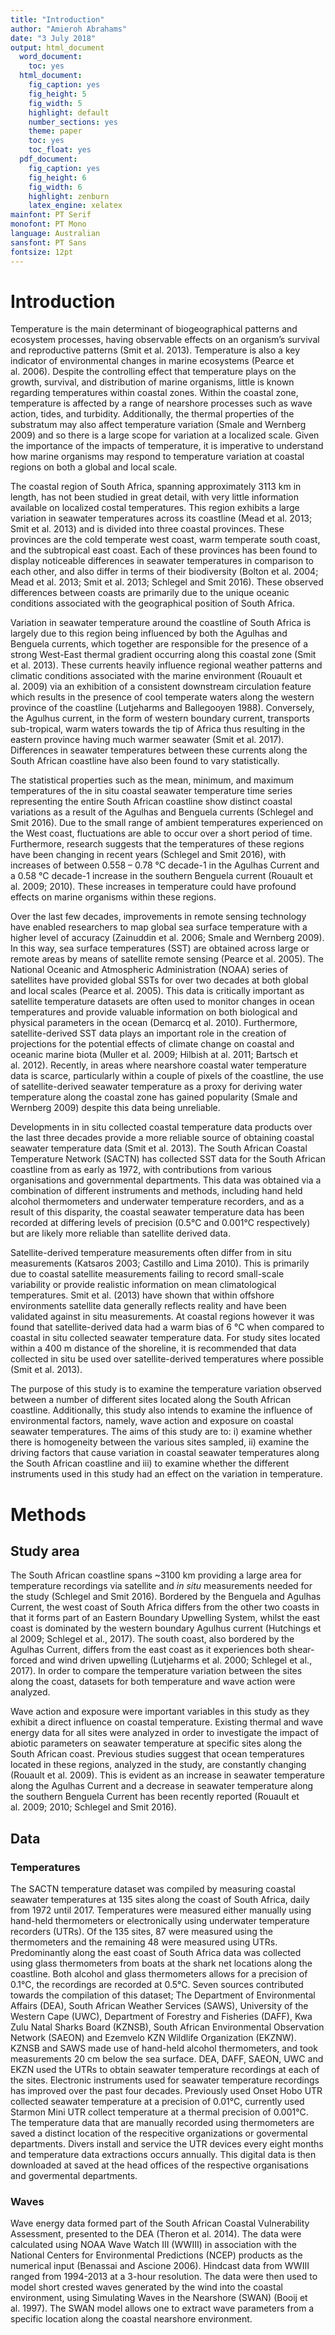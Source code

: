 ```yaml
---
title: "Introduction"
author: "Amieroh Abrahams"
date: "3 July 2018"
output: html_document
  word_document:
    toc: yes
  html_document:
    fig_caption: yes
    fig_height: 5
    fig_width: 5
    highlight: default
    number_sections: yes
    theme: paper
    toc: yes
    toc_float: yes
  pdf_document:
    fig_caption: yes
    fig_height: 6
    fig_width: 6
    highlight: zenburn
    latex_engine: xelatex
mainfont: PT Serif
monofont: PT Mono
language: Australian
sansfont: PT Sans
fontsize: 12pt
---
```


# Introduction

Temperature is the main determinant of biogeographical patterns and ecosystem processes, having observable effects on an organism’s survival and reproductive patterns (Smit et al. 2013). Temperature is also a key indicator of environmental changes in marine ecosystems (Pearce et al. 2006). Despite the controlling effect that temperature plays on the growth, survival, and distribution of marine organisms, little is known regarding temperatures within coastal zones. Within the coastal zone, temperature is affected by a range of nearshore processes such as wave action, tides, and turbidity. Additionally, the thermal properties of the substratum may also affect temperature variation (Smale and Wernberg 2009) and so there is a large scope for variation at a localized scale. Given the importance of the impacts of temperature, it is imperative to understand how marine organisms may respond to temperature variation at coastal regions on both a global and local scale.

The coastal region of South Africa, spanning approximately 3113 km in length, has not been studied in great detail, with very little information available on localized costal temperatures. This region exhibits a large variation in seawater temperatures across its coastline (Mead et al. 2013; Smit et al. 2013) and is divided into three coastal provinces. These provinces are the cold temperate west coast, warm temperate south coast, and the subtropical east coast. Each of these provinces has been found to display noticeable differences in seawater temperatures in comparison to each other, and also differ in terms of their biodiversity (Bolton et al. 2004; Mead et al. 2013; Smit et al. 2013; Schlegel and Smit 2016). These observed differences between coasts are primarily due to the unique oceanic conditions associated with the geographical position of South Africa.

Variation in seawater temperature around the coastline of South Africa is largely due to this region being influenced by both the Agulhas and Benguela currents, which together are responsible for the presence of a strong West-East thermal gradient occurring along this coastal zone (Smit et al. 2013). These currents heavily influence regional weather patterns and climatic conditions associated with the marine environment (Rouault et al. 2009) via an exhibition of a consistent downstream circulation feature which results in the presence of cool temperate waters along the western province of the coastline (Lutjeharms and Ballegooyen 1988). Conversely, the Agulhus current, in the form of western boundary current, transports sub-tropical, warm waters towards the tip of Africa thus resulting in the eastern province having much warmer seawater (Smit et al. 2017). Differences in seawater temperatures between these currents along the South African coastline have also been found to vary statistically.

The statistical properties such as the mean, minimum, and maximum temperatures of the in situ coastal seawater temperature time series representing the entire South African coastline show distinct coastal variations as a result of the Agulhas and Benguela currents (Schlegel and Smit 2016). Due to the small range of ambient temperatures experienced on the West coast, fluctuations are able to occur over a short period of time. Furthermore, research suggests that the temperatures of these regions have been changing in recent years (Schlegel and Smit 2016), with increases of between 0.558 – 0.78 °C decade-1 in the Agulhas Current and a 0.58 °C decade-1 increase in the southern Benguela current (Rouault et al. 2009; 2010). These increases in temperature could have profound effects on marine organisms within these regions.
 
Over the last few decades, improvements in remote sensing technology have enabled researchers to map global sea surface temperature with a higher level of accuracy (Zainuddin et al. 2006; Smale and Wernberg 2009). In this way, sea surface temperatures (SST) are obtained across large or remote areas by means of satellite remote sensing (Pearce et al. 2005). The National Oceanic and Atmospheric Administration (NOAA) series of satellites have provided global SSTs for over two decades at both global and local scales (Pearce et al. 2005). This data is critically important as satellite temperature datasets are often used to monitor changes in ocean temperatures and provide valuable information on both biological and physical parameters in the ocean (Demarcq et al. 2010). Furthermore, satellite-derived SST data plays an important role in the creation of projections for the potential effects of climate change on coastal and oceanic marine biota (Muller et al. 2009; Hilbish at al. 2011; Bartsch et al. 2012). Recently, in areas where nearshore coastal water temperature data is scarce, particularly within a couple of pixels of the coastline, the use of satellite-derived seawater temperature as a proxy for deriving water temperature along the coastal zone has gained popularity (Smale and Wernberg 2009) despite this data being unreliable. 

Developments in in situ collected coastal temperature data products over the last three decades provide a more reliable source of obtaining coastal seawater temperature data (Smit et al. 2013). The South African Coastal Temperature Network (SACTN) has collected SST data for the South African coastline from as early as 1972, with contributions from various organisations and governmental departments. This data was obtained via a combination of different instruments and methods, including hand held alcohol thermometers and underwater temperature recorders, and as a result of this disparity, the coastal seawater temperature data has been recorded at differing levels of precision (0.5°C and 0.001°C respectively) but are likely more reliable than satellite derived data. 

Satellite-derived temperature measurements often differ from in situ measurements (Katsaros 2003; Castillo and Lima 2010). This is primarily due to coastal satellite measurements failing to record small-scale variability or provide realistic information on mean climatological temperatures. Smit et al. (2013) have shown that within offshore environments satellite data generally reflects reality and have been validated against in situ measurements. At coastal regions however it was found that satellite-derived data had a warm bias of 6 °C when compared to coastal in situ collected seawater temperature data. For study sites located within a 400 m distance of the shoreline, it is recommended that data collected in situ be used over satellite-derived temperatures where possible (Smit et al. 2013).

The purpose of this study is to examine the temperature variation observed between a number of different sites located along the South African coastline. Additionally, this study also intends to examine the influence of environmental factors, namely, wave action and exposure on coastal seawater temperatures. The aims of this study are to: i) examine whether there is homogeneity between the various sites sampled, ii) examine the driving factors that cause variation in coastal seawater temperatures along the South African coastline and iii) to examine whether the different instruments used in this study had an effect on the variation in temperature.

# Methods
## Study area

The South African coastline spans ~3100 km providing a large area for temperature recordings via satellite and *in situ* measurements needed for the study (Schlegel and Smit 2016). Bordered by the Benguela and Agulhas Current, the west coast of South Africa differs from the other two coasts in that it forms part of an Eastern Boundary Upwelling System, whilst the east coast is dominated by the western boundary Agulhus current (Hutchings et al 2009; Schlegel et al., 2017). The south coast, also bordered by the Agulhas Current, differs from the east coast as it experiences both shear-forced and wind driven upwelling (Lutjeharms et al. 2000; Schlegel et al., 2017). In order to compare the temperature variation between the sites along the coast, datasets for both temperature and wave action were analyzed.

Wave action and exposure were important variables in this study as they exhibit a direct influence on coastal temperature. Existing thermal and wave energy data for all sites were analyzed in order to investigate the impact of abiotic parameters on seawater temperature at specific sites along the South African coast. Previous studies suggest that ocean temperatures located in these regions, analyzed in the study, are constantly changing (Rouault et al. 2009). This is evident as an increase in seawater temperature along the Agulhas Current and a decrease in seawater temperature along the southern Benguela Current has been recently reported (Rouault et al. 2009; 2010; Schlegel and Smit 2016).

## Data

### Temperatures

The SACTN temperature dataset was compiled by measuring coastal seawater temperatures at 135 sites along the coast of South Africa, daily from 1972 until 2017. Temperatures were measured either manually using hand-held thermometers or electronically using underwater temperature recorders (UTRs). Of the 135 sites, 87 were measured using the thermometers and the remaining 48 were measured using UTRs. Predominantly along the east coast of South Africa data was collected using glass thermometers from boats at the shark net locations along the coastline. Both alcohol and glass thermometers allows for a precision of 0.1°C, the recordings are recorded at 0.5°C. Seven sources contributed towards the compilation of this dataset; The Department of Environmental Affairs (DEA), South African Weather Services (SAWS), University of the Western Cape (UWC), Department of Forestry and Fisheries (DAFF), Kwa Zulu Natal Sharks Board (KZNSB), South African Environmental Observation Network (SAEON) and Ezemvelo KZN Wildlife Organization (EKZNW). KZNSB and SAWS made use of hand-held alcohol thermometers, and took measurements 20 cm below the sea surface. DEA, DAFF, SAEON, UWC and EKZN used the UTRs to obtain seawater temperature recordings at each of the sites. Electronic instruments used for seawater temperature recordings has improved over the past four decades. Previously used Onset Hobo UTR collected seawater temperature at  a precision of 0.01°C, currently used Starmon Mini UTR collect temperature at a thermal precision of 0.001°C. The temperature data that are manually recorded using thermometers are saved a distinct location of the respecitive organizations or govermental departments. Divers install and service the UTR devices every eight months and temperature data extractions occurs annually. This digital data is then downloaded at saved at the head offices of the respective organisations and govermental departments. 

### Waves

Wave energy data formed part of the South African Coastal Vulnerability Assessment, presented to the DEA (Theron et al. 2014). The data were calculated using NOAA Wave Watch III (WWIII) in association with the National Centers for Environmental Predictions (NCEP) products as the numerical input (Benassai and Ascione 2006). Hindcast data from WWIII ranged from 1994-2013 at a 3-hour resolution. The data were then used to model short crested waves generated by the wind into the coastal environment, using Simulating Waves in the Nearshore (SWAN) (Booij et al. 1997). The SWAN model allows one to extract wave parameters from a specific location along the coastal nearshore environment.

